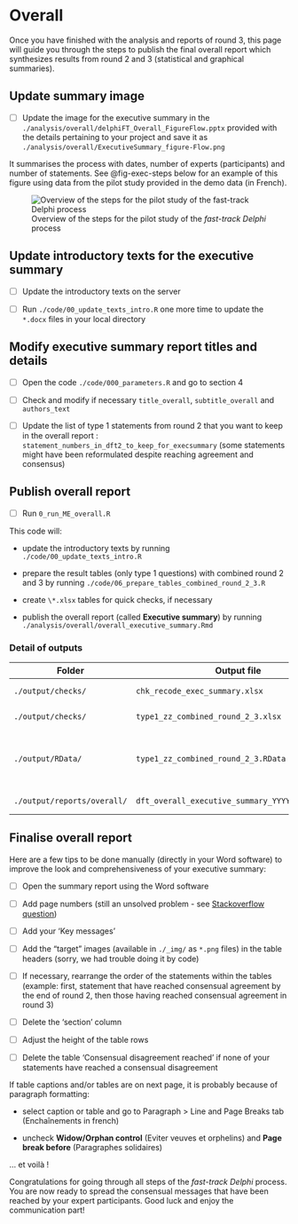 # Overall

Once you have finished with the analysis and reports of round 3, this page will guide you through the steps to publish the final overall report which synthesizes results from round 2 and 3 (statistical and graphical summaries).

## Update summary image {#sec-update-summary-image}

-   [ ] Update the image for the executive summary in the `./analysis/overall/delphiFT_Overall_FigureFlow.pptx` provided with the details pertaining to your project and save it as `./analysis/overall/ExecutiveSummary_figure-Flow.png`

It summarises the process with dates, number of experts (participants) and number of statements. See @fig-exec-steps below for an example of this figure using data from the pilot study provided in the demo data (in French).

![Overview of the steps for the pilot study of the *fast-track Delphi* process](_img/ExecutiveSummary_figure-Flow.png){#fig-exec-steps fig-align="center"}

## Update introductory texts for the executive summary {#sec-update-introductory-texts-for-the-executive-summary}

-   [ ] Update the introductory texts on the server

-   [ ] Run `./code/00_update_texts_intro.R` one more time to update the `*.docx` files in your local directory

## Modify executive summary report titles and details {#sec-modify-executive-summary-report-title}

-   [ ] Open the code `./code/000_parameters.R` and go to section 4

-   [ ] Check and modify if necessary `title_overall`, `subtitle_overall` and `authors_text`

-   [ ] Update the list of type 1 statements from round 2 that you want to keep in the overall report : `statement_numbers_in_dft2_to_keep_for_execsummary` (some statements might have been reformulated despite reaching agreement and consensus)

## Publish overall report {#sec-publish-overall-report}

-   [ ] Run `0_run_ME_overall.R`

This code will:

-   update the introductory texts by running `./code/00_update_texts_intro.R`

-   prepare the result tables (only type 1 questions) with combined round 2 and 3 by running `./code/06_prepare_tables_combined_round_2_3.R`

-   create `\*.xlsx` tables for quick checks, if necessary

-   publish the overall report (called **Executive summary**) by running `./analysis/overall/overall_executive_summary.Rmd`

### Detail of outputs

| Folder                      | Output file                                     | Description                                            |
|------------------|--------------------|----------------------------------|
| `./output/checks/`          | `chk_recode_exec_summary.xlsx`                  | Quick check table                                      |
| `./output/checks/`          | `type1_zz_combined_round_2_3.xlsx`              | Quick check table                                      |
| `./output/RData/`           | `type1_zz_combined_round_2_3.RData`             | Clean data for all type 1 questions from round 2 and 3 |
| `./output/reports/overall/` | `dft_overall_executive_summary_YYYY_MM_DD.docx` | **Executive summary**                                  |

## Finalise overall report {#sec-finalize-overall-report}

Here are a few tips to be done manually (directly in your Word software) to improve the look and comprehensiveness of your executive summary:

-   [ ] Open the summary report using the Word software

-   [ ] Add page numbers (still an unsolved problem - see [Stackoverflow question](https://stackoverflow.com/questions/75410413/rmarkdown-officedown-block-landscape-no-page-number))

-   [ ] Add your 'Key messages'

-   [ ] Add the "target" images (available in `./_img/` as `*.png` files) in the table headers (sorry, we had trouble doing it by code)

-   [ ] If necessary, rearrange the order of the statements within the tables (example: first, statement that have reached consensual agreement by the end of round 2, then those having reached consensual agreement in round 3)

-   [ ] Delete the 'section' column

-   [ ] Adjust the height of the table rows

-   [ ] Delete the table 'Consensual disagreement reached' if none of your statements have reached a consensual disagreement

::: callout-tip
If table captions and/or tables are on next page, it is probably because of paragraph formatting:

-   select caption or table and go to Paragraph \> Line and Page Breaks tab (Enchaînements in french)

-   uncheck **Widow/Orphan control** (Eviter veuves et orphelins) and **Page break before** (Paragraphes solidaires)
:::

... et voilà !

Congratulations for going through all steps of the *fast-track Delphi* process. You are now ready to spread the consensual messages that have been reached by your expert participants. Good luck and enjoy the communication part!
